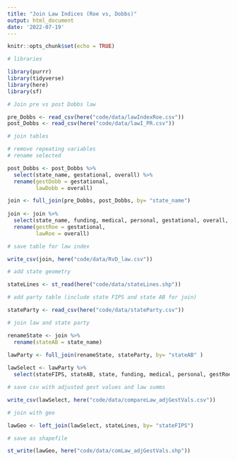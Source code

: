 ```yaml
---
title: "Join Law Indices (Roe vs, Dobbs)"
output: html_document
date: '2022-07-19'
---
```


```r
knitr::opts_chunk$set(echo = TRUE)
```

```r
# libraries

library(purrr)
library(tidyverse)
library(here)
library(sf)
```

```r

# Join pre vs post Dobbs law

pre_Dobbs <- read_csv(here("code/data/lawIndexRoe.csv"))
post_Dobbs <- read_csv(here("code/data/lawI_PR.csv"))

```


```r
# join tables 

# remove repeating variables
# rename selected

post_Dobbs <- post_Dobbs %>%
  select(state_name, gestational, overall) %>%
  rename(gestDobb = gestational,
         lawDobb = overall)

join <- full_join(pre_Dobbs, post_Dobbs, by= "state_name")
  
join <- join %>%
  select(state_name, funding, medical, personal, gestational, overall, gestDobb, lawDobb) %>%
  rename(gestRoe = gestational, 
         lawRoe = overall)
```

```r
# save table for law index 

write_csv(join, here("code/data/RvD_law.csv"))
```

```r
# add state geometry 

stateLines <- st_read(here("code/data/stateLines.shp"))

# add party table (include state FIPS and state AB for join)

stateParty <- read_csv(here("code/data/stateParty.csv"))
```


```r
# join law and state party

renameState <- join %>%
  rename(stateAB = state_name)
  
lawParty <- full_join(renameState, stateParty, by= "stateAB" ) 

lawSelect <- lawParty %>%
  select(stateFIPS, stateAB, state, funding, medical, personal, gestRoe, gestDobb, lawRoe, lawDobb, legCon, govCon, stateCon)

# save csv with adjusted gest values and law summs

write_csv(lawSelect, here("code/data/compareLaw_adjGestVals.csv"))
```

```r
# join with geo

lawGeo <- left_join(lawSelect, stateLines, by= "stateFIPS")

# save as shapefile

st_write(lawGeo, here("code/data/comLaw_adjGestVals.shp"))

```

